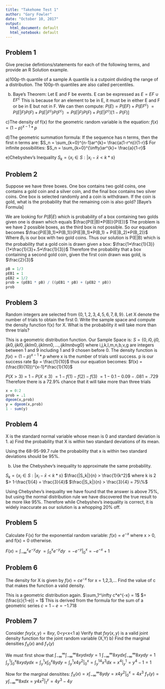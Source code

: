 ```yaml
---
title: "Takehome Test 1"
author: "Gary Fowler"
date: "October 10, 2017"
output:
  html_document: default
  html_notebook: default
---
```



## Problem 1

Give precise defintions/statements for each of the following terms, and provide an R Solution example.

a)100p-th quantile of a sample
A quantile is a cutpoint dividing the range of a distribution.
The 100p-th quantiles are also called percentiles.

b) Baye's Theorem:
Let E and F be events. E can be expressed as $E = EF\cup EF^c$
This is because for an element to be in E, it must be in either E and F or be in E but not in F.
We can then compute:
$P(E) = P(EF) + P(EF^c)$
$=P(E|F)P(F) + P(E|F^c)P(F^c)$
$=P(E|F)P(F) + P(E|F^c)[1-P(F)]$

c)The density of f(x) for the geometric random variable is the equation:
$f(x) = (1-p)^{x-1} * p$

d)The geometric summation formula:
If the sequence has n terms, then the first n terms are:
$S_n = \sum_{k=0}^{n-1}ar^{k}= \frac{a(1-r^n)}{1-r}$
For infinite possibilities:
$S_n = \sum_{k=0}^{\infty}ar^{k}= \frac{a}{1-r}$


e)Chebyshev's Inequality
$S_k = \{x_i \in S : |x_i-\bar{x} <k*s\}$

## Problem 2

Suppose we have three boxes. One box contains two gold coins, one contains a gold coin and a silver coin, and the final box contains two silver coins. One box is selected randomly and a coin is withdrawn. If the coin is gold, what is the probability that the remaining coin is also gold? [Baye's Formula]

We are looking for $P(B|E)$ which is probability of a box containing two golds given one is drawn which equals $\frac{P(E|B)*P(B)}{P(E)}$
The problem is we have 2 possible boxes, as the third box is not possible.
So our equation becomes
$\frac{P(E|B_1)*P(B_1)}{P(E|B_1)*P(B_1) + P(E|B_2)*P(B_2)}$
Where $B_1$ is our box with two gold coins.
Thus our solution is P(E|B) which is the probability that a gold coin is drawn given a box:
$\frac{1*\frac{1}{3}}{1*\frac{1}{3}+.5*\frac{1}{3}}$
Therefore the probability that a box containing a second gold coin, given the first coin drawn was gold, is $\frac{2}{3}$

```r
pB = 1/3
pEB1 = 1
pEB2 = 1/2
prob = (pEB1 * pB) / ((pEB1 * pB) + (pEB2 * pB))
prob
```


## Problem 3

Random integers are selected from $\{0,1,2,3,4,5,6,7,8,9\}$. Let X denote the number of trials to obtain the first 0. Write the sample space and compute the density function f(x) for X. What is the probability it will take more than three trials?

This is a geometric distribution function. Our Sample Space is:
$S = \{0, i0, ij0, ijk0, ijkl0, ijklm0, ijklmn0, ... , ijklmnbvg0  \}$ 
where i,j,k,l,m,n,b,v,g are integers between 1 and 9 including 1 and 9 chosen before 0.
The density function is $f(x) = (1-p)^{x-1}*p$ where x is the number of trials until success. p is our success rate $p = \frac{1}{10}$
thus our equation becomes:
$f(x) = (\frac{9}{10})^{x-1}*\frac{1}{10}$

$P(X > 3) = 1 - P(X \leq 3)$
$= 1 - f(1) - f(2) - f(3)$
$=1 - 0.1 - 0.09 - .081 = .729$
Therefore there is a 72.9% chance that it will take more than three trials

```r
x = 0:2
prob = .1
dgeom(x,prob)
y = dgeom(x,prob)
1 - sum(y)
```

## Problem 4

X is the standard normal variable whose mean is 0 and standard deviation is 1.
a) Find the probability that X is within two standard deviations of its mean.

Using the 68-95-99.7 rule the probability that x is within two standard deviations should be 95%.

b) Use the Chebyshev's inequality to approximate the same probability.

$S_k = \{x_i \in S : |x_i-\bar{x} <k*s\}$
$\frac{|S_k|}{n} > \frac{1}{k^2}$ where k is 2
$> 1-\frac{1}{4} = \frac{3}{4}$
$\frac{|S_k|}{n} > \frac{3}{4} = 75\%$

Using Chebyshev's inequality we have found that the answer is above 75%, but using the normal distribution rule we have discovered the true result to be more like 95%.
Therefore while Chebyshev's inequality is correct, it is widely inaccurate as our solution is a whopping 20% off.

## Problem 5

Calculate F(x) for the exponential random variable:
$f(x) = e^{-x}$ where x > 0, and f(x) = 0 otherwise.

$F(x) = \int_{-\infty}^{x}e^{-y}dy$
$=\int_{0}^{x}e^{-y}dy$
$=-e^{-y}|_0^x = -e^{-x} + 1$

## Problem 6

The density for X is given by $f(x) = ce^{-x}$ for x = 1,2,3,...
Find the value of c that makes the function a valid density.

This is a geometric distribution again.
$\sum_1^\infty c*e^{-x} = 1$
$= (\frac{c}{1-e}) = 1$
This is derived from the formula for the sum of a geometric series
$c = 1 - e = -1.718$


## Problem 7
Consider $fxy(x,y) = 8xy,$ 0<y<x<1
a) Verify that $fxy(x,y)$ is a valid joint density function for the joint random variable (X,Y)
b) Find the marginal densities $f_X(x)$ and $f_Y(y)$

We must first show that $\int_{-\infty}^{\infty}\int_{-\infty}^{\infty}8xydxdy = 1$
$\int_{-\infty}^{\infty}8xydx\int_{-\infty}^{\infty}8xydy = 1$
$\int_y^1\int_{0}^{x}8xydydx = \int_y^1x\int_{0}^{x}8ydy = \int_y^1x4y^2|_{0}^x = \int_y^14x^3dx = x^4|_y^1 = y^4 - 1 = 1$

Now for the marginal densitites:
$f_X(x) = x\int_{-\infty}^\infty8ydy = x4y^2|_{0}^x = 4x^3$
$f_Y(y) = y\int_{-\infty}^\infty8xdx = y4x^2|_{1}^y = 4y^3 - 4y$


